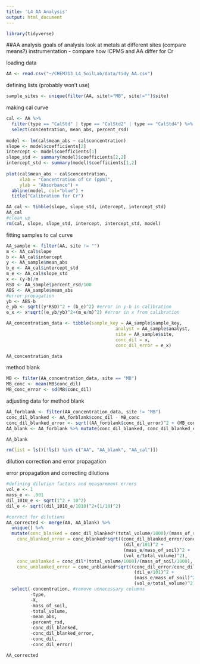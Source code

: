 ```yaml
---
title: 'L4 AA Analysis'
output: html_document
---
```


```r
library(tidyverse)
```

##AA analysis
goals of analysis
look at metals at different sites (compare means?)
instrumentation - compare how ICPMS and AA differ for Cr

loading data
```r
AA <- read.csv("~/CHEM313_L4_SoilLab/data/tidy_AA.csv")
```
defining lists (probably won't use)
```r
sample_sites <- unique(filter(AA, site!="MB", site!="")$site)
```
making cal curve
```r
cal <- AA %>%
  filter(type == "CalStd" | type == "CalStd2" | type == "CalStd4") %>%
  select(concentration, mean_abs, percent_rsd)
  
model <- lm(cal$mean_abs ~ cal$concentration)
slope <- model$coefficients[2]
intercept <- model$coefficients[1]
slope_std <- summary(model)$coefficients[2,2]
intercept_std <- summary(model)$coefficients[1,2]
  
plot(cal$mean_abs ~ cal$concentration,
     xlab = "Concentration of Cr (ppm)",
     ylab = "Absorbance") +
  abline(model, col="blue") +
  title("Calibration for Cr")

AA_cal <- tibble(slope, slope_std, intercept, intercept_std)
AA_cal
#clean up
rm(cal, slope, slope_std, intercept, intercept_std, model)
```

fitting samples to cal curve
```r
AA_sample <- filter(AA, site != "")
m <- AA_cal$slope
b <- AA_cal$intercept
y <- AA_sample$mean_abs
b_e <- AA_cal$intercept_std
m_e <- AA_cal$slope_std
x <- (y-b)/m
RSD <- AA_sample$percent_rsd/100
ABS <- AA_sample$mean_abs
#error propagation
yb <- ABS-b
e_yb <- sqrt((y*RSD)^2 + (b_e)^2) #error in y-b in calibration
e_x <- x*sqrt((e_yb/yb)^2+(m_e/m)^2) #error in x from calibration

AA_concentration_data <- tibble(sample_key = AA_sample$sample_key,
                                         analyst = AA_sample$analyst,
                                         site = AA_sample$site,
                                         conc_dil = x,
                                         conc_dil_error = e_x)

AA_concentration_data
```

method blank
```r
MB <- filter(AA_concentration_data, site == "MB")
MB_conc <- mean(MB$conc_dil)
MB_conc_error <- sd(MB$conc_dil)
```

adjusting data for method blank
```r
AA_forblank <- filter(AA_concentration_data, site != "MB")
conc_dil_blanked <- AA_forblank$conc_dil - MB_conc
conc_dil_blanked_error <- sqrt((AA_forblank$conc_dil_error)^2 + (MB_conc_error)^2)
AA_blank <- AA_forblank %>% mutate(conc_dil_blanked, conc_dil_blanked_error)

AA_blank

rm(list = ls()[!ls() %in% c("AA", "AA_blank", "AA_cal")])
```

dilution correction and error propagation

error propagation and correcting dilutions
```r
#defining dilution factors and measurement errors
vol_e <- 1
mass_e <- .001
dil_1010_e <- sqrt(1^2 + 10^2)
dil_e <- sqrt((dil_1010_e/1010)^2+(1/10)^2)

#correct for dilutions
AA_corrected <- merge(AA, AA_blank) %>%
  unique() %>%
  mutate(conc_blanked = conc_dil_blanked*(total_volume/1000)/(mass_of_soil/1000),
    conc_blanked_error = conc_blanked*sqrt((conc_dil_blanked_error/conc_dil_blanked)^2+
                                            (dil_e/101)^2 +
                                            (mass_e/mass_of_soil)^2 +
                                            (vol_e/total_volume)^2),
    conc_unblanked = conc_dil*(total_volume/1000)/(mass_of_soil/1000),
    conc_unblanked_error = conc_unblanked*sqrt((conc_dil_error/conc_dil)^2 +
                                                (dil_e/101)^2 +
                                                (mass_e/mass_of_soil)^2 +
                                                (vol_e/total_volume)^2)) %>%
  select(-concentration, #remove unnecessary columns
         -type,
         -X,
         -mass_of_soil,
         -total_volume,
         -mean_abs,
         -percent_rsd,
         -conc_dil_blanked,
         -conc_dil_blanked_error,
         -conc_dil,
         -conc_dil_error)

AA_corrected
```
